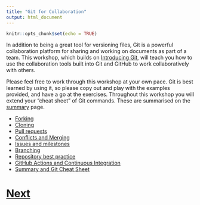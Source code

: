 ```yaml
---
title: "Git for Collaboration"
output: html_document
---
```


```r
knitr::opts_chunk$set(echo = TRUE)
```

In addition to being a great tool for versioning files, Git is a powerful collaboration platform for sharing and working on documents as part of a team. This workshop, which builds on 
[Introducing Git](https://chryswoods.com/introducing_git), will teach you how to use the collaboration
tools built into Git and GitHub to work collaboratively with others.

Please feel free to work through this workshop at your own pace. Git is best learned by using it, so
please copy out and play with the examples provided, and have a go at the exercises. Throughout this
workshop you will extend your "cheat sheet" of Git commands. These are summarised on the 
[summary](summary.html) page.

* [Forking](forking.html)
* [Cloning](cloning.html)
* [Pull requests](pullrequests.html)
* [Conflicts and Merging](merging.html)
* [Issues and milestones](issues.html)
* [Branching](branching.html)
* [Repository best practice](bestpractice.html)
* [GitHub Actions and Continuous Integration](actions.html)
* [Summary and Git Cheat Sheet](summary.html)

# [Next](installing.html)
